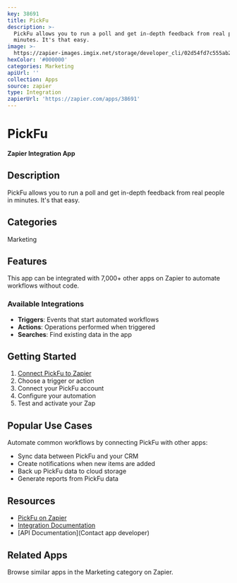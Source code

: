 ```yaml
---
key: 38691
title: PickFu
description: >-
  PickFu allows you to run a poll and get in-depth feedback from real people in
  minutes. It's that easy.
image: >-
  https://zapier-images.imgix.net/storage/developer_cli/02d54fd7c555ab25033ae2ebd3ae5017.png?auto=format%2Ccompress&ixlib=python-3.0.0&q=50
hexColor: '#000000'
categories: Marketing
apiUrl: ''
collection: Apps
source: zapier
type: Integration
zapierUrl: 'https://zapier.com/apps/38691'
---
```

# PickFu

**Zapier Integration App**

## Description

PickFu allows you to run a poll and get in-depth feedback from real people in minutes. It's that easy.

## Categories

Marketing

## Features

This app can be integrated with 7,000+ other apps on Zapier to automate workflows without code.

### Available Integrations

- **Triggers**: Events that start automated workflows
- **Actions**: Operations performed when triggered
- **Searches**: Find existing data in the app

## Getting Started

1. [Connect PickFu to Zapier](https://zapier.com/apps/38691)
2. Choose a trigger or action
3. Connect your PickFu account
4. Configure your automation
5. Test and activate your Zap

## Popular Use Cases

Automate common workflows by connecting PickFu with other apps:

- Sync data between PickFu and your CRM
- Create notifications when new items are added
- Back up PickFu data to cloud storage
- Generate reports from PickFu data

## Resources

- [PickFu on Zapier](https://zapier.com/apps/38691)
- [Integration Documentation](https://zapier.com/apps/38691/integrations)
- [API Documentation](Contact app developer)

## Related Apps

Browse similar apps in the Marketing category on Zapier.
